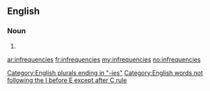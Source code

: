 ==English==

===Noun===
{{infl|en}}

# {{plural of|infrequency}}

[[Category:English plurals ending in "-ies"]]
[[Category:English words not following the I before E except after C rule]]

[[ar:infrequencies]]
[[fr:infrequencies]]
[[my:infrequencies]]
[[no:infrequencies]]